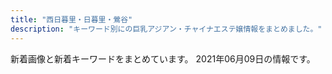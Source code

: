 ```yaml
---
title: "西日暮里・日暮里・鶯谷"
description: "キーワード別にの巨乳アジアン・チャイナエステ嬢情報をまとめました。"
---
```


新着画像と新着キーワードをまとめています。
2021年06月09日の情報です。

<DmmAffiliateIns />
<KeywordTable
  shops={
    [
    {
        "img_links": [
            "http://www.relax-mirai.info/images/sayuri1.jpg",
            "http://www.relax-mirai.info/images/m03.jpg",
            "http://www.relax-mirai.info/images/m04.jpg",
            "http://www.relax-mirai.info/gals/emi1.jpg",
            "http://www.relax-mirai.info/images/info02.jpg",
            "http://www.relax-mirai.info/i/120/sayuri1.jpg",
            "http://www.relax-mirai.info/i/images/sayuri1.jpg",
            "http://www.relax-mirai.info/images/m02.jpg",
            "http://www.relax-mirai.info/images/info01.jpg",
            "http://www.relax-mirai.info/images/momo1.jpg",
            "http://www.relax-mirai.info/gals/aki1.jpg",
            "http://www.relax-mirai.info/gals/kaka1.jpg",
            "http://www.relax-mirai.info/images/risa1.jpg",
            "http://www.relax-mirai.info/gals/risa1.jpg",
            "http://www.relax-mirai.info/i/images/momo1.jpg",
            "http://www.relax-mirai.info/images/qr.jpg"
        ],
        "name": "\u672a\u6765",
        "url": "http://www.relax-mirai.info/",
        "keywords": {},
        "station": "\u65e5\u66ae\u91cc\u99c5\u6771\u53e3"
    },
    {
        "station": "JR\u9daf\u8c37\u99c5\u5317\u53e3",
        "keywords": {
            "C": 15
        },
        "name": "\u5065\u7f8e\u5802",
        "img_links": [
            "http://es-rlx.com/img/access/kanban.png",
            "http://es-rlx.com/pic/head.png",
            "http://es-rlx.com/img/ttl_tnew.png",
            "http://es-rlx.com/staff/sakura/01mb.jpg",
            "http://es-rlx.com/img/ttl_staff.png",
            "http://es-rlx.com/img/access/roaddm.png",
            "http://es-rlx.com/staff/yuki/01mb.jpg",
            "http://es-rlx.com/staff/minami/01.jpg",
            "http://es-rlx.com/img/access/road03.jpg",
            "http://es-rlx.com/staff/yuki/01.jpg",
            "http://es-rlx.com/i/files/homeimg.jpg",
            "http://es-rlx.com/img/access/road01.jpg",
            "http://es-rlx.com/pic/top1.jpg",
            "http://es-rlx.com/staff/sakura/01.jpg",
            "http://es-rlx.com/staff/minami/01mb.jpg",
            "http://es-rlx.com/img/ttl_rec.png",
            "http://es-rlx.com/img/access/road02.jpg",
            "http://es-rlx.com/img/ft_tel.png",
            "http://es-rlx.com/img/ttl_mobile.png",
            "http://es-rlx.com/img/access/road04.jpg",
            "http://es-rlx.com/img/youtube.jpg",
            "http://es-rlx.com/pic/top2.jpg",
            "http://es-rlx.com/pic/top3.jpg"
        ],
        "url": "http://es-rlx.com/"
    },
    {
        "keywords": {},
        "img_links": [
            "http://www.ai-lian.work/img/saya1.jpg",
            "http://www.ai-lian.work/images/tel.jpg",
            "http://www.ai-lian.work/images/2.jpg",
            "http://www.ai-lian.work/images/ta.jpg",
            "http://www.ai-lian.work/images/1.jpg",
            "http://www.ai-lian.work/images/rec1.jpg",
            "http://www.ai-lian.work/images/mobile.jpg",
            "http://www.ai-lian.work/images/sys1.jpg",
            "http://www.ai-lian.work/images/int2.jpg",
            "http://www.ai-lian.work/images/3.jpg",
            "http://www.ai-lian.work/images/line.png",
            "http://www.ai-lian.work/img/yui1.jpg",
            "http://www.ai-lian.work/images/staff_t.jpg",
            "http://www.ai-lian.work/images/news.jpg",
            "http://www.ai-lian.work/images/interior_t.jpg",
            "http://www.ai-lian.work/images/head.jpg",
            "http://www.ai-lian.work/img/aya1.jpg",
            "http://www.ai-lian.work/images/int1.jpg"
        ],
        "station": "JR\u9daf\u8c37\u99c5\u5317\u53e3",
        "url": "http://www.ai-lian.work/",
        "name": "\u5fc3\u7f8e"
    },
    {
        "url": "http://www.night.ne.jp/tokyo/hayasi/",
        "keywords": {},
        "name": "\u6797\u30de\u30c3\u30b5\u30fc\u30b8",
        "img_links": [
            "http://www.night.ne.jp/nightnet/img/17.jpg",
            "http://www.night.ne.jp/nightnet/img/16.jpg",
            "http://www.night.ne.jp/_format/P/img/over_msg_02.jpg",
            "http://www.night.ne.jp/nightnet/img/8.jpg",
            "http://www.night.ne.jp/nightnet/img/15.jpg",
            "http://www.night.ne.jp/_format/P/img/over_msg_01.jpg",
            "http://www.night.ne.jp/tokyo/hayasi/img_staff/g_7376.jpg",
            "http://www.night.ne.jp/tokyo/hayasi/img/index.jpg",
            "http://www.night.ne.jp/nightnet/img/1.jpg",
            "http://www.night.ne.jp/tokyo/hayasi/img/view_5.jpg",
            "http://www.night.ne.jp/tokyo/hayasi/img/index_view.jpg",
            "http://www.night.ne.jp/nightnet/img/4.jpg",
            "http://www.night.ne.jp/tokyo/hayasi/img/qr_code.jpg",
            "http://www.night.ne.jp/nightnet/img/13.jpg",
            "http://www.night.ne.jp/tokyo/hayasi/img/view_2.jpg",
            "http://www.night.ne.jp/nightnet/img/7.jpg",
            "http://www.night.ne.jp/_format/W/img/whats_view.jpg",
            "http://www.night.ne.jp/nightnet/img/10.jpg",
            "http://www.night.ne.jp/tokyo/hayasi/img/view_4.jpg",
            "http://www.night.ne.jp/nightnet/img/9.jpg",
            "http://www.night.ne.jp/tokyo/hayasi/img/view_3.jpg",
            "http://www.night.ne.jp/nightnet/img/12a.jpg",
            "http://www.night.ne.jp/nightnet/img/6.jpg",
            "http://www.night.ne.jp/_format/P/img/index_enter_1.jpg",
            "http://www.night.ne.jp/tokyo/hayasi/img_staff/g_7377.jpg",
            "http://www.night.ne.jp/nightnet/img/5.jpg",
            "http://www.night.ne.jp/nightnet/img/14.jpg",
            "http://www.night.ne.jp/tokyo/hayasi/img/view_1.jpg",
            "http://www.night.ne.jp/nightnet/img/3.jpg",
            "http://www.night.ne.jp/nightnet/img/11.jpg",
            "http://www.night.ne.jp/tokyo/hayasi/img/index_top.jpg",
            "http://www.night.ne.jp/nightnet/img/2.jpg",
            "http://www.night.ne.jp/tokyo/hayasi/img/view_6.jpg",
            "http://www.night.ne.jp/_format/P/img/whats_news.jpg"
        ],
        "station": "JR\u65e5\u66ae\u91cc\u99c5"
    },
    {
        "keywords": {},
        "name": "\u307b\u307b\u3048\u307f",
        "img_links": [
            "http://www.hohoemi.es-relax.info/images/r04.jpg",
            "http://www.hohoemi.es-relax.info/gals/nana1.jpg",
            "http://www.hohoemi.es-relax.info/images/r05.jpg",
            "http://www.hohoemi.es-relax.info/i/room/r04.jpg",
            "http://www.hohoemi.es-relax.info/images/r02.jpg",
            "http://www.hohoemi.es-relax.info/gals/karin1.jpg",
            "http://www.hohoemi.es-relax.info/images/img03.jpg",
            "http://www.hohoemi.es-relax.info/images/img04.jpg",
            "http://www.hohoemi.es-relax.info/images/img02.jpg",
            "http://www.hohoemi.es-relax.info/images/162-1.jpg",
            "http://www.hohoemi.es-relax.info/gals/mirai1.jpg",
            "http://www.hohoemi.es-relax.info/gals/yuyu1.jpg",
            "http://www.hohoemi.es-relax.info/images/r01.jpg",
            "http://www.hohoemi.es-relax.info/images/r03.jpg",
            "http://www.hohoemi.es-relax.info/images/newsbar.jpg",
            "http://www.hohoemi.es-relax.info/i/room/r01.jpg",
            "http://www.hohoemi.es-relax.info/i/room/r03.jpg",
            "http://www.hohoemi.es-relax.info/gals/nanami1.jpg",
            "http://www.hohoemi.es-relax.info/i/room/r02.jpg"
        ],
        "station": "JR\u897f\u65e5\u66ae\u91cc\u99c5",
        "url": "http://www.hohoemi.es-relax.info/"
    },
    {
        "name": "\u706f\u308a\u5c4b",
        "url": "http://chou.ies.bz/",
        "keywords": {
            "86": 9,
            "D": 10,
            "E": 1,
            "87": 2
        },
        "img_links": [
            "http://chou.ies.bz/photos/sites/85/2019/07/2019070106340260.jpg",
            "http://chou.ies.bz/photos/sites/85/2020/12/2020120204265615.jpg",
            "http://chou.ies.bz/photos/sites/85/2020/12/2020120204150858.jpg",
            "http://chou.ies.bz/photos/sites/85/2019/07/2019070106333414.jpg",
            "http://chou.ies.bz/images/s3.png",
            "http://chou.ies.bz/photos/sites/85/2021/04/2021042710033582.jpg",
            "http://chou.ies.bz/photos/sites/85/2019/07/2019070106320474.jpg",
            "http://chou.ies.bz/photos/sites/85/2020/10/2020100610383828.jpg",
            "http://chou.ies.bz/images/s_pick.png",
            "http://chou.ies.bz/images/s_link.png",
            "http://chou.ies.bz/images/n1.jpg",
            "http://chou.ies.bz/images/n3.png",
            "http://chou.ies.bz/photos/sites/85/2021/06/2021060901285023.jpg",
            "http://chou.ies.bz/photos/sites/85/2019/07/2019070106330942.jpg",
            "http://chou.ies.bz/images/s1.png",
            "http://chou.ies.bz/images/s_staff.jpg",
            "http://chou.ies.bz/photos/sites/85/2019/06/2019062803491517.jpg",
            "http://chou.ies.bz/photos/sites/85/2019/07/2019070509385227.jpg",
            "http://chou.ies.bz/photos/sites/85/2020/12/2020121802483415.jpg",
            "http://chou.ies.bz/photos/sites/85/2020/10/2020100610370157.jpg",
            "http://chou.ies.bz/images/top.png",
            "http://chou.ies.bz/photos/sites/85/2019/12/2019120602315853.jpg",
            "http://chou.ies.bz/images/s_news.png",
            "http://chou.ies.bz/photos/sites/85/2021/05/2021051201142065.jpg",
            "http://chou.ies.bz/images/mobile.png"
        ],
        "station": "JR\u897f\u65e5\u66ae\u91cc\u99c5"
    },
    {
        "name": "\u6843",
        "img_links": [
            "http://momo.tyo.cm/photos/sites/53/2021/02/2021021607405882.jpg",
            "http://momo.tyo.cm/images/tit04.png",
            "http://momo.tyo.cm/photos/sites/53/2021/02/2021021607405578.jpg",
            "http://momo.tyo.cm/images/tit_com04.png",
            "http://momo.tyo.cm/photos/sites/53/2021/02/2021021607405658.jpg",
            "http://momo.tyo.cm/images/news.png",
            "http://momo.tyo.cm/images/nav_link03.png",
            "http://momo.tyo.cm/images/tit03.png",
            "http://momo.tyo.cm/images/border02.png",
            "http://momo.tyo.cm/images/pagetop.png",
            "http://momo.tyo.cm/images/nav_link01.png",
            "http://momo.tyo.cm/images/bg_pick.png",
            "http://momo.tyo.cm/images/top_slider01.jpg",
            "http://momo.tyo.cm/images/tit_com.png",
            "http://momo.tyo.cm/images/tit02.png",
            "http://momo.tyo.cm/images/top_slider02.jpg",
            "http://momo.tyo.cm/images/nav_link02.png",
            "http://momo.tyo.cm/images/nav_link06.png",
            "http://momo.tyo.cm/images/nav_link05.png",
            "http://momo.tyo.cm/images/tit05.png",
            "http://momo.tyo.cm/images/tit_staff.png",
            "http://momo.tyo.cm/photos/sites/53/2021/02/2021021607405730.jpg",
            "http://momo.tyo.cm/images/tit_com02.png",
            "http://momo.tyo.cm/images/tit_com05.png",
            "http://momo.tyo.cm/images/tit01.png",
            "http://momo.tyo.cm/images/tit_com03.png",
            "http://momo.tyo.cm/images/nav_link04.png",
            "http://momo.tyo.cm/images/tit_com01.png",
            "http://momo.tyo.cm/images/border01.png",
            "http://momo.tyo.cm/images/tit_link01.png"
        ],
        "url": "http://momo.tyo.cm/",
        "keywords": {
            "D": 20,
            "85": 5,
            "86": 15
        },
        "station": "JR\u65e5\u66ae\u91cc\u99c5\u5357\u53e3"
    },
    {
        "img_links": [
            "http://vineryu.xyz/uploads/210603/1-2106030925294Y.jpg",
            "http://vineryu.xyz/picture/photo04.jpg",
            "http://vineryu.xyz/uploads/210603/1-210603093535919.jpg",
            "http://vineryu.xyz/uploads/210608/1-21060Q64635522.jpg",
            "http://vineryu.xyz/uploads/210608/1-21060Q64509648.jpg",
            "http://vineryu.xyz/picture/fla.jpg",
            "http://vineryu.xyz/uploads/210603/1-210603093505U9.jpg",
            "http://vineryu.xyz/uploads/210608/1-21060Q6464E40.jpg",
            "http://vineryu.xyz/uploads/210603/1-21060309344H02.jpg",
            "http://vineryu.xyz/picture/photo02.jpg",
            "http://vineryu.xyz/uploads/210603/1-21060309341O93.jpg",
            "http://vineryu.xyz/picture/photo03.jpg",
            "http://vineryu.xyz/uploads/210603/1-210603093516146.jpg",
            "http://vineryu.xyz/picture/photo01.jpg",
            "http://vineryu.xyz/uploads/210608/1-21060Q64523591.jpg",
            "http://vineryu.xyz/uploads/210603/1-21060309335L40.jpg",
            "http://vineryu.xyz/uploads/210603/1-21060309354I30.jpg",
            "http://vineryu.xyz/uploads/210603/1-210603093435K6.jpg",
            "http://vineryu.xyz/uploads/210603/1-210603092541234.jpg"
        ],
        "station": "JR\u65e5\u66ae\u91cc\u99c5\u6771\u53e3",
        "keywords": {
            "\u4e73": 2
        },
        "url": "http://vineryu.xyz/",
        "name": "\u304a\u3072\u3081"
    },
    {
        "url": "http://flowerscent.este.work/",
        "name": "\u3075\u308f\u3075\u308f",
        "keywords": {
            "83": 36,
            "E": 24,
            "84": 12,
            "D": 12,
            "C": 48,
            "86": 12,
            "87": 24
        },
        "station": "JR\u897f\u65e5\u66ae\u91cc\u99c5",
        "img_links": [
            "http://flowerscent.este.work/head_2_4691_1553674270815382.png",
            "http://flowerscent.este.work/2/uploadimg/1599833697.jpg",
            "http://flowerscent.este.work/2/uploadimg/1621772192.jpeg",
            "http://flowerscent.este.work/head_3_4691_1556258938113847.png",
            "http://flowerscent.este.work/head_1_4691_1553674270167089.png",
            "http://flowerscent.este.work/2/uploadimg/1621772225.jpg",
            "http://flowerscent.este.work/2/uploadimg/1600260826.jpg"
        ]
    },
    {
        "name": "\u30bd\u30d5\u30a3\u30a2",
        "img_links": [
            "https://www.sofia-est.com/img/material/gm5_rollout.png",
            "https://www.sofia-est.com/img/material/top_pickup.png",
            "https://www.sofia-est.com/img/material/gm4_rollout.png",
            "https://www.sofia-est.com/img/girl/pickup/pickup20190509222453.jpg",
            "https://www.sofia-est.com/img/material/pagetop_rollout.png",
            "https://www.sofia-est.com/img/girl/list/s99_list.jpg",
            "https://www.sofia-est.com/img/girl/list/s89_list.jpg",
            "https://www.sofia-est.com/img/material/top_twitter.png",
            "https://www.sofia-est.com/img/material/page5_subt2.png",
            "https://www.sofia-est.com/img/material/mob_m2_rev1.jpg",
            "https://www.sofia-est.com/img/material/top_about.png",
            "https://www.sofia-est.com/img/material/top_movie.png",
            "https://www.sofia-est.com/img/girl/thumb/s97_2.jpg",
            "https://www.sofia-est.com/img/girl/list/s105_list.jpg",
            "https://www.sofia-est.com/img/girl/thumb/s99_1.jpg",
            "https://www.sofia-est.com/img/girl/thumb/s89_1.jpg",
            "https://www.sofia-est.com/img/girl/thumb/s55_2.jpg",
            "https://www.sofia-est.com/img/material/top_kodawariimg1.jpg",
            "https://www.sofia-est.com/img/material/photo7.jpg",
            "https://www.sofia-est.com/img/material/movie20141210.jpg",
            "https://www.sofia-est.com/img/girl/list/s97_list.jpg",
            "https://www.sofia-est.com/img/girl/thumb/s113_2.jpg",
            "https://www.sofia-est.com/img/girl/thumb/s106_4.jpg",
            "https://www.sofia-est.com/img/girl/main/s55_1.jpg",
            "https://www.sofia-est.com/img/girl/thumb/s92_1.jpg",
            "https://www.sofia-est.com/img/girl/main/s99_1.jpg",
            "https://www.sofia-est.com/img/material/page4_subt1.png",
            "https://www.sofia-est.com/img/girl/thumb/s81_4.jpg",
            "https://www.sofia-est.com/img/material/course_tanta2.png",
            "https://www.sofia-est.com/img/girl/mobilepickup/mobilepickup20200302124127.jpg",
            "https://www.sofia-est.com/img/girl/list/s106_list.jpg",
            "https://www.sofia-est.com/img/girl/list/s108_list.jpg",
            "https://www.sofia-est.com/img/material/page6_subt3.png",
            "https://www.sofia-est.com/img/material/movie_right_yaji.png",
            "https://www.sofia-est.com/img/material/page3_1_subt1.png",
            "https://www.sofia-est.com/img/material/page7_subt1.png",
            "https://www.sofia-est.com/img/material/page4_subt2.png",
            "https://www.sofia-est.com/img/girl/thumb/s94_1.jpg",
            "https://www.sofia-est.com/img/material/top_newface.png",
            "https://www.sofia-est.com/img/girl/thumb/s113_1.jpg",
            "https://www.sofia-est.com/img/material/mob_m5.jpg",
            "https://www.sofia-est.com/img/girl/main/s113_1.jpg",
            "https://www.sofia-est.com/img/girl/main/s56_1.jpg",
            "https://www.sofia-est.com/img/material/photo4.jpg",
            "https://www.sofia-est.com/img/girl/main/s108_1.jpg",
            "https://www.sofia-est.com/img/girl/main/s97_1.jpg",
            "https://www.sofia-est.com/img/girl/thumb/s55_3.jpg",
            "https://www.sofia-est.com/img/girl/thumb/s106_3.jpg",
            "https://www.sofia-est.com/img/girl/thumb/s55_1.jpg",
            "https://www.sofia-est.com/img/girl/thumb/s84_2.jpg",
            "https://www.sofia-est.com/img/top/topslide20141210.jpg",
            "https://www.sofia-est.com/img/girl/thumb/s100_1.jpg",
            "https://www.sofia-est.com/img/material/page8_subt2.png",
            "https://www.sofia-est.com/img/material/iph.png",
            "https://www.sofia-est.com/img/girl/thumb/s94_2.jpg",
            "https://www.sofia-est.com/img/girl/list/s81_list.jpg",
            "https://www.sofia-est.com/img/material/mobileqr.png",
            "https://www.sofia-est.com/img/material/top_camp.png",
            "https://www.sofia-est.com/img/material/phototxt.jpg",
            "https://www.sofia-est.com/img/material/mob_m1_rev1.jpg",
            "https://www.sofia-est.com/img/material/mob_t3.jpg",
            "https://www.sofia-est.com/img/girl/main/s94_1.jpg",
            "https://www.sofia-est.com/img/material/mob_m3_rev1.jpg",
            "https://www.sofia-est.com/img/girl/list/s84_list.jpg",
            "https://www.sofia-est.com/img/material/photobig.jpg",
            "https://www.sofia-est.com/img/girl/thumb/s105_1.jpg",
            "https://www.sofia-est.com/img/material/movie_left_yaji.png",
            "https://www.sofia-est.com/img/girl/pickup/pickup20200111122329.jpg",
            "https://www.sofia-est.com/img/top/topslide20150918.jpg",
            "https://www.sofia-est.com/img/girl/main/s81_1.jpg",
            "https://www.sofia-est.com/img/girl/thumb/s92_2.jpg",
            "https://www.sofia-est.com/img/girl/thumb/s106_1.jpg",
            "https://www.sofia-est.com/img/girl/thumb/s106_2.jpg",
            "https://www.sofia-est.com/img/girl/list/s111_list.jpg",
            "https://www.sofia-est.com/img/material/noimg_b.jpg",
            "https://www.sofia-est.com/img/material/photo1.jpg",
            "https://www.sofia-est.com/img/material/doublecourse_rev1.png",
            "https://www.sofia-est.com/img/girl/main/s57_1.jpg",
            "https://www.sofia-est.com/img/girl/thumb/s56_2.jpg",
            "https://www.sofia-est.com/img/material/photo8.jpg",
            "https://www.sofia-est.com/img/material/photo2.jpg",
            "https://www.sofia-est.com/img/material/mob_t2.jpg",
            "https://www.sofia-est.com/img/material/mob_t5.jpg",
            "https://www.sofia-est.com/img/girl/list/s100_list.jpg",
            "https://www.sofia-est.com/img/what/coupon202009.png",
            "https://www.sofia-est.com/img/girl/main/s84_1.jpg",
            "https://www.sofia-est.com/img/girl/thumb/s108_3.jpg",
            "https://www.sofia-est.com/img/material/photo3.jpg",
            "https://www.sofia-est.com/img/girl/thumb/s108_2.jpg",
            "https://www.sofia-est.com/img/material/page6_subt2.png",
            "https://www.sofia-est.com/img/girl/thumb/s97_1.jpg",
            "https://www.sofia-est.com/img/girl/list/s57_list.jpg",
            "https://www.sofia-est.com/img/girl/thumb/s106_5.jpg",
            "https://www.sofia-est.com/img/material/course_tanta1.png",
            "https://www.sofia-est.com/img/material/gm1_rollout.png",
            "https://www.sofia-est.com/img/girl/thumb/s57_1.jpg",
            "https://www.sofia-est.com/img/girl/main/s106_1.jpg",
            "https://www.sofia-est.com/img/material/mob_m4.jpg",
            "https://www.sofia-est.com/img/girl/thumb/s100_2.jpg",
            "https://www.sofia-est.com/img/girl/main/s89_1.jpg",
            "https://www.sofia-est.com/img/girl/list/s94_list.jpg",
            "https://www.sofia-est.com/img/material/page5_subt1.png",
            "https://www.sofia-est.com/img/material/gm6_rollout.png",
            "https://www.sofia-est.com/img/material/top_news.png",
            "https://www.sofia-est.com/img/material/mob_t1.jpg",
            "https://www.sofia-est.com/img/material/mob_t4.jpg",
            "https://www.sofia-est.com/img/material/top_kodawari.png",
            "https://www.sofia-est.com/img/girl/list/s56_list.jpg",
            "https://www.sofia-est.com/img/girl/thumb/s81_5.jpg",
            "https://www.sofia-est.com/img/material/coursepoint_rev2.png",
            "https://www.sofia-est.com/img/material/top_infomation.png",
            "https://www.sofia-est.com/img/material/hosi5.png",
            "https://www.sofia-est.com/img/girl/list/s92_list.jpg",
            "https://www.sofia-est.com/img/material/page2_subt1.png",
            "https://www.sofia-est.com/img/material/gm2_rollout.png",
            "https://www.sofia-est.com/img/material/courseoption_rev1.png",
            "https://www.sofia-est.com/img/girl/pickup/pickup20191220093702.jpg",
            "https://www.sofia-est.com/img/banner/koko_120x60.png",
            "https://www.sofia-est.com/img/girl/thumb/s89_2.jpg",
            "https://www.sofia-est.com/img/girl/list/s55_list.jpg",
            "https://www.sofia-est.com/img/material/noimg_m.jpg",
            "https://www.sofia-est.com/img/girl/thumb/s81_1.jpg",
            "https://www.sofia-est.com/img/material/page8_subt1.png",
            "https://www.sofia-est.com/img/material/page3_1_subt2.png",
            "https://www.sofia-est.com/img/girl/main/s92_1.jpg",
            "https://www.sofia-est.com/img/girl/main/s100_1.jpg",
            "https://www.sofia-est.com/img/material/noimg_thumb.jpg",
            "https://www.sofia-est.com/img/top/topslide20141211.jpg",
            "https://www.sofia-est.com/img/girl/thumb/s108_1.jpg",
            "https://www.sofia-est.com/img/material/page3_subt1.png",
            "https://www.sofia-est.com/img/girl/thumb/s81_2.jpg",
            "https://www.sofia-est.com/img/girl/thumb/s84_1.jpg",
            "https://www.sofia-est.com/img/material/movieicon.png",
            "https://www.sofia-est.com/img/material/photo6.jpg",
            "https://www.sofia-est.com/img/material/yakusoku.png",
            "https://www.sofia-est.com/img/girl/list/s113_list.jpg",
            "https://www.sofia-est.com/img/girl/thumb/s56_1.jpg",
            "https://www.sofia-est.com/img/girl/thumb/s99_2.jpg",
            "https://www.sofia-est.com/img/material/sd_rt_btn.png",
            "https://www.sofia-est.com/img/material/photo5.jpg",
            "https://www.sofia-est.com/img/material/gm3_rollout.png",
            "https://www.sofia-est.com/img/material/page6_subt1.png",
            "https://www.sofia-est.com/img/material/mob_youtube.png",
            "https://www.sofia-est.com/img/girl/thumb/s81_3.jpg",
            "https://www.sofia-est.com/img/girl/pickup/pickup20191220093623.jpg"
        ],
        "url": "https://www.sofia-est.com/",
        "keywords": {
            "E": 1,
            "\u30bb\u30af\u30b7\u30fc": 34,
            "G": 2
        },
        "station": "JR\u65e5\u66ae\u91cc\u99c5\u5357\u53e3"
    },
    {
        "url": "http://www.mac-riraku106.xyz/",
        "keywords": {
            "E": 6,
            "85": 15,
            "C": 19,
            "F": 3,
            "94": 3,
            "86": 19,
            "D": 47
        },
        "name": "\u306f\u305f\u3061",
        "station": "JR\u65e5\u66ae\u91cc\u99c5\u5357\u53e3",
        "img_links": [
            "http://www.mac-riraku106.xyz/uploads/190906/1-1ZZ6125225A4.jpg",
            "http://www.mac-riraku106.xyz/uploads/200310/1-200310130925920.jpg",
            "http://www.mac-riraku106.xyz/uploads/190723/10-1.jpg",
            "http://www.mac-riraku106.xyz/uploads/200801/1-200P1110A4M2.jpg",
            "http://www.mac-riraku106.xyz/uploads/200310/1-20031013091I08.jpg",
            "http://www.mac-riraku106.xyz/uploads/200317/1-20031G44235R7.jpg",
            "http://www.mac-riraku106.xyz/uploads/191209/1-1912091229204E.jpg",
            "http://www.mac-riraku106.xyz/uploads/191209/1-191209122ZY50.jpg",
            "http://www.mac-riraku106.xyz/uploads/200818/1-200QQ5535E92.jpg",
            "http://www.mac-riraku106.xyz/uploads/190723/30-1.jpg",
            "http://www.mac-riraku106.xyz/uploads/191106/1-191106092S0357.jpg",
            "http://www.mac-riraku106.xyz/uploads/200501/1-200501125159161.jpg",
            "http://www.mac-riraku106.xyz/uploads/190723/21-1.jpg",
            "http://www.mac-riraku106.xyz/uploads/190723/10-2.jpg",
            "http://www.mac-riraku106.xyz/uploads/191128/1-19112Q3111UF.jpg",
            "http://www.mac-riraku106.xyz/uploads/190723/33-1.jpg",
            "http://www.mac-riraku106.xyz/uploads/191008/1-19100Q5451M20.jpg",
            "http://www.mac-riraku106.xyz/static/picture/top-img01.png",
            "http://www.mac-riraku106.xyz/static/picture/top-img03.png",
            "http://www.mac-riraku106.xyz/uploads/191128/1-19112Q31009521.jpg",
            "http://www.mac-riraku106.xyz/static/picture/1.jpg",
            "http://www.mac-riraku106.xyz/static/picture/2.jpg",
            "http://www.mac-riraku106.xyz/uploads/200325/1-2003251H340B9.jpg",
            "http://www.mac-riraku106.xyz/uploads/200801/1-200P1110412514.jpg",
            "http://www.mac-riraku106.xyz/uploads/200317/1-20031G44220J0.jpg",
            "http://www.mac-riraku106.xyz/uploads/191209/1-191209123459153.jpg",
            "http://www.mac-riraku106.xyz/uploads/190723/23-2.jpg",
            "http://www.mac-riraku106.xyz/uploads/200317/1-20031G4420c38.jpg",
            "http://www.mac-riraku106.xyz/uploads/200608/1-20060Q0251EY.jpg",
            "http://www.mac-riraku106.xyz/uploads/191106/1-191106092J62Y.jpg",
            "http://www.mac-riraku106.xyz/uploads/200501/1-200501125150516.jpg",
            "http://www.mac-riraku106.xyz/uploads/190906/1-1ZZ612503C39.jpg",
            "http://www.mac-riraku106.xyz/static/picture/top-img02.png",
            "http://www.mac-riraku106.xyz/uploads/200310/1-200310130Z0421.jpg",
            "http://www.mac-riraku106.xyz/uploads/190723/23-1.jpg",
            "http://www.mac-riraku106.xyz/uploads/191219/1-19121912423J29.jpg",
            "http://www.mac-riraku106.xyz/uploads/200818/1-200QQ554231G.jpg",
            "http://www.mac-riraku106.xyz/uploads/191008/1-19100Q5453V63.jpg",
            "http://www.mac-riraku106.xyz/uploads/200501/1-200501145002a7.jpg",
            "http://www.mac-riraku106.xyz/uploads/200608/1-20060Q02506204.jpg",
            "http://www.mac-riraku106.xyz/uploads/191106/1-191106092T0531.jpg",
            "http://www.mac-riraku106.xyz/static/picture/tel.png",
            "http://www.mac-riraku106.xyz/uploads/190723/25-1.jpg",
            "http://www.mac-riraku106.xyz/static/picture/top-img09.png",
            "http://www.mac-riraku106.xyz/uploads/200325/1-2003251H312V4.jpg",
            "http://www.mac-riraku106.xyz/static/picture/michi01.png",
            "http://www.mac-riraku106.xyz/uploads/190926/1-1Z926131T2408.jpg",
            "http://www.mac-riraku106.xyz/uploads/200501/1-200501125300127.jpg",
            "http://www.mac-riraku106.xyz/uploads/191219/1-191219124141563.jpg",
            "http://www.mac-riraku106.xyz/uploads/190826/1-1ZR6144611E0.jpg",
            "http://www.mac-riraku106.xyz/static/picture/call.png",
            "http://www.mac-riraku106.xyz/uploads/190826/1-1ZR614462Qa.jpg",
            "http://www.mac-riraku106.xyz/uploads/190723/1-2.jpg",
            "http://www.mac-riraku106.xyz/uploads/200818/1-200QQ55415J4.jpg",
            "http://www.mac-riraku106.xyz/uploads/190723/1-1.jpg",
            "http://www.mac-riraku106.xyz/uploads/200501/1-200501144951148.jpg",
            "http://www.mac-riraku106.xyz/static/picture/michi02.png",
            "http://www.mac-riraku106.xyz/uploads/191128/1-19112Q3102OP.jpg",
            "http://www.mac-riraku106.xyz/uploads/190723/34-1.jpg",
            "http://www.mac-riraku106.xyz/uploads/200801/1-200P1110631926.jpg",
            "http://www.mac-riraku106.xyz/uploads/190723/23-3.jpg",
            "http://www.mac-riraku106.xyz/uploads/200501/1-200501145011C2.jpg",
            "http://www.mac-riraku106.xyz/uploads/190926/1-1Z926131R6102.jpg",
            "http://www.mac-riraku106.xyz/uploads/200501/1-200501125251121.jpg"
        ]
    },
    {
        "img_links": [
            "http://minopom.xyz/uploads/allimg/210410/1-21041014413S64.jpg",
            "http://minopom.xyz/uploads/allimg/210406/1-21040614313L45.jpg",
            "http://minopom.xyz/picture/totop_04.png",
            "http://minopom.xyz/uploads/210419/1-21041914162C16.jpg",
            "http://minopom.xyz/uploads/210406/1-210406143244C2.jpg",
            "http://www.minopom.xyz/uploads/allimg/210410/1-210410144U4934.jpg",
            "http://minopom.xyz/uploads/allimg/210410/1-210410145124148.jpg",
            "http://minopom.xyz/picture/room3.jpg",
            "http://minopom.xyz/uploads/allimg/210410/1-210410144PY50.jpg",
            "http://www.minopom.xyz/uploads/allimg/210410/1-21041014450GC.jpg",
            "http://minopom.xyz/picture/room2.jpg",
            "http://www.minopom.xyz/uploads/allimg/210410/1-2104101450455A.jpg",
            "http://minopom.xyz/uploads/210406/1-2104061433121E.jpg",
            "http://minopom.xyz/uploads/allimg/210410/1-2104101450455A.jpg",
            "http://minopom.xyz/uploads/allimg/210410/1-21041014500NX.jpg",
            "http://minopom.xyz/uploads/allimg/210410/1-210410144U4934.jpg",
            "http://www.minopom.xyz/picture/head.jpg",
            "http://www.minopom.xyz/uploads/allimg/210410/1-210410145124148.jpg",
            "http://www.minopom.xyz/uploads/allimg/210410/1-210410144PY50.jpg",
            "http://www.minopom.xyz/uploads/allimg/210410/1-21041014500NX.jpg",
            "http://minopom.xyz/uploads/allimg/210410/1-210410144323118.jpg",
            "http://minopom.xyz/uploads/allimg/210410/1-21041014450GC.jpg",
            "http://www.minopom.xyz/picture/totop_04.png",
            "http://minopom.xyz/picture/img.site-builder.jpg",
            "http://minopom.xyz/uploads/210430/1-2104301Q63S18.jpg",
            "http://minopom.xyz/picture/head.jpg",
            "http://www.minopom.xyz/uploads/allimg/210410/1-210410144323118.jpg",
            "http://minopom.xyz/uploads/allimg/210410/1-210410145204C9.jpg",
            "http://minopom.xyz/picture/room1.jpg",
            "http://minopom.xyz/uploads/210406/1-210406143111G0.jpg",
            "http://www.minopom.xyz/picture/img.site-builder.jpg"
        ],
        "keywords": {
            "\u4e73": 2
        },
        "name": "\u30ed\u30fc\u30ba",
        "station": "JR\u7530\u7aef\u99c5",
        "url": "http://minopom.xyz/"
    },
    {
        "url": "https://mominoki.tyo.ac/",
        "img_links": [],
        "station": "\u753a\u5c4b\u99c51\u756a\u51fa\u53e3",
        "name": "\u3082\u307f\u306e\u6728",
        "keywords": {}
    },
    {
        "name": "\u307f\u306a\u307f",
        "station": "JR\u65e5\u66ae\u91cc\u99c5\u6771\u53e3",
        "keywords": {},
        "url": "http://es-minami.com/",
        "img_links": [
            "http://www.es-minami.com/images/mobole.png",
            "http://es-minami.com/img/mika1.jpg",
            "http://www.es-minami.com/img/riri1.jpg",
            "http://www.es-minami.com/gals/rika1.jpg",
            "http://es-minami.com/images/nana1.jpg",
            "http://www.es-minami.com/gals/sayuri1.jpg",
            "http://www.es-minami.com/img/mika1.jpg",
            "http://www.es-minami.com/gals/sayuri2.jpg",
            "http://www.es-minami.com/gals/yuki1.jpg",
            "http://www.es-minami.com/images/staff-bar.png",
            "http://es-minami.com/images/mobole.png",
            "http://www.es-minami.com/images/sayuri2.jpg",
            "http://es-minami.com/images/sayuri2.jpg",
            "http://www.es-minami.com/gals/nana1.jpg",
            "http://es-minami.com/images/riri1.jpg",
            "http://www.es-minami.com/images/mika1.jpg",
            "http://es-minami.com/img/yuki1.jpg",
            "http://www.es-minami.com/gals/sakura1.jpg",
            "http://es-minami.com/gals/sayuri2.jpg",
            "http://es-minami.com/img/mika2.jpg",
            "http://www.es-minami.com/gals/riri1.jpg",
            "http://es-minami.com/gals/yuki1.jpg",
            "http://es-minami.com/images/sayuri1.jpg",
            "http://es-minami.com/img/sayuri1.jpg",
            "http://es-minami.com/gals/sakura1.jpg",
            "http://es-minami.com/images/mika1.jpg",
            "http://es-minami.com/gals/mika2.jpg",
            "http://www.es-minami.com/images/riri1.jpg",
            "http://www.es-minami.com/img/mika2.jpg",
            "http://www.es-minami.com/images/mika2.jpg",
            "http://www.es-minami.com/img/nana1.jpg",
            "http://es-minami.com/gals/nana1.jpg",
            "http://es-minami.com/gals/mika1.jpg",
            "http://www.es-minami.com/img/yuki1.jpg",
            "http://es-minami.com/images/mika2.jpg",
            "http://www.es-minami.com/images/yuki1.jpg",
            "http://es-minami.com/img/sayuri2.jpg",
            "http://es-minami.com/gals/rika1.jpg",
            "http://es-minami.com/images/pick_staff6.jpg",
            "http://es-minami.com/images/staff-bar.png",
            "http://es-minami.com/images/news.png",
            "http://es-minami.com/images/yuki1.jpg",
            "http://www.es-minami.com/img/sayuri1.jpg",
            "http://www.es-minami.com/images/sayuri1.jpg",
            "http://es-minami.com/gals/sayuri1.jpg",
            "http://es-minami.com/images/rika1.jpg",
            "http://www.es-minami.com/images/nana1.jpg",
            "http://www.es-minami.com/gals/mika2.jpg",
            "http://www.es-minami.com/gals/mika1.jpg",
            "http://www.es-minami.com/images/news.png",
            "http://es-minami.com/img/nana1.jpg",
            "http://www.es-minami.com/images/pick_staff6.jpg",
            "http://es-minami.com/gals/riri1.jpg",
            "http://www.es-minami.com/img/sayuri2.jpg",
            "http://es-minami.com/img/riri1.jpg",
            "http://www.es-minami.com/images/rika1.jpg"
        ]
    },
    {
        "station": "JR\u9daf\u8c37\u99c5\u5317\u53e3",
        "name": "\u96c5",
        "keywords": {
            "86": 20,
            "D": 12,
            "E": 8
        },
        "url": "http://aroma-est.net/",
        "img_links": [
            "http://aroma-est.net/images/staff_images/st5.jpg",
            "http://aroma-est.net/images/r7.png",
            "http://aroma-est.net/images/staff_images/sl.png",
            "http://aroma-est.net/images/slider/slide3.png",
            "http://aroma-est.net/images/staff_images/sta7.jpg",
            "http://aroma-est.net/images/slider/slide1s.png",
            "http://aroma-est.net/images/an_3_02.jpg",
            "http://aroma-est.net/images/an_5_02.jpg",
            "http://aroma-est.net/images/staff_images/st2.jpg",
            "http://aroma-est.net/images/slider/slide2s.png",
            "http://aroma-est.net/images/staff_images/sta4.jpg",
            "http://aroma-est.net/images/an_2_01.jpg",
            "http://aroma-est.net/images/index_01.jpg",
            "http://aroma-est.net/images/index-1.jpg",
            "http://aroma-est.net/images/staff_images/sta1.jpg",
            "http://aroma-est.net/images/slider/slide3s.png",
            "http://aroma-est.net/images/r6.png",
            "http://aroma-est.net/images/staff_images/sta5.jpg",
            "http://aroma-est.net/images/r1.png",
            "http://aroma-est.net/images/an_3_01.jpg",
            "http://aroma-est.net/images/an_4_02.jpg",
            "http://aroma-est.net/images/r4.png",
            "http://aroma-est.net/images/an_6_02.jpg",
            "http://aroma-est.net/images/an_1_01.jpg",
            "http://aroma-est.net/images/sys1.jpg",
            "http://aroma-est.net/images/an_6_01.jpg",
            "http://aroma-est.net/images/an_2_02.jpg",
            "http://aroma-est.net/images/staff_images/sta2.jpg",
            "http://aroma-est.net/images/fbb.jpg",
            "http://aroma-est.net/images/r2.png",
            "http://aroma-est.net/images/staff_images/st21.jpg",
            "http://aroma-est.net/images/slider/slide2.png",
            "http://aroma-est.net/images/index-2.jpg",
            "http://aroma-est.net/images/an_5_01.jpg",
            "http://aroma-est.net/images/r3.png",
            "http://aroma-est.net/images/staff_images/st4.jpg",
            "http://aroma-est.net/images/r5.png",
            "http://aroma-est.net/images/slider/slide1.png",
            "http://aroma-est.net/images/staff_images/st1.jpg",
            "http://aroma-est.net/images/an_4_01.jpg",
            "http://aroma-est.net/images/qr.jpg",
            "http://aroma-est.net/images/no.png",
            "http://aroma-est.net/images/an_1_02.jpg",
            "http://aroma-est.net/images/staff_images/st7.jpg",
            "http://aroma-est.net/images/r8.png"
        ]
    },
    {
        "keywords": {
            "E": 1,
            "86": 9,
            "D": 8
        },
        "url": "http://esthe-aroma.red/",
        "img_links": [
            "http://esthe-aroma.red/images/cg03.jpg",
            "http://esthe-aroma.red/images/evetop.png",
            "http://esthe-aroma.red/images/rec.png",
            "http://esthe-aroma.red/images/cg07.jpg",
            "http://esthe-aroma.red/images/cg04.jpg",
            "http://esthe-aroma.red/images/precau.png",
            "http://esthe-aroma.red/images/top.png",
            "http://esthe-aroma.red/images/r4.jpg",
            "http://esthe-aroma.red/images/sruru.jpg",
            "http://esthe-aroma.red/images/cg01.jpg",
            "http://esthe-aroma.red/link/menlog.jpg",
            "http://esthe-aroma.red/images/r1.jpg",
            "http://esthe-aroma.red/images/kan.jpg",
            "http://esthe-aroma.red/images/cg02.jpg",
            "http://esthe-aroma.red/images/news.png",
            "http://esthe-aroma.red/images/cg06.jpg",
            "http://esthe-aroma.red/images/r2.jpg",
            "http://esthe-aroma.red/images/staff_s.png",
            "http://esthe-aroma.red/images/cg08.jpg",
            "http://esthe-aroma.red/images/cg10.jpg",
            "http://esthe-aroma.red/images/imm.jpg",
            "http://esthe-aroma.red/images/cg09.jpg",
            "http://esthe-aroma.red/images/r3.jpg"
        ],
        "name": "\u548c\u5408 \u308f\u3054\u3046",
        "station": "JR\u65e5\u66ae\u91cc\u99c5\u6771\u53e3"
    },
    {
        "name": "\u6e29\u99a8\u6e2f-\u304a\u3093\u304d\u3087\u3046\u3053\u3046-",
        "img_links": [],
        "station": "JR\u897f\u65e5\u66ae\u91cc\u99c5",
        "keywords": {},
        "url": "http://onkyoukou.tyo.cm/"
    }
]
}
/>
<DmmAffiliateScript />
